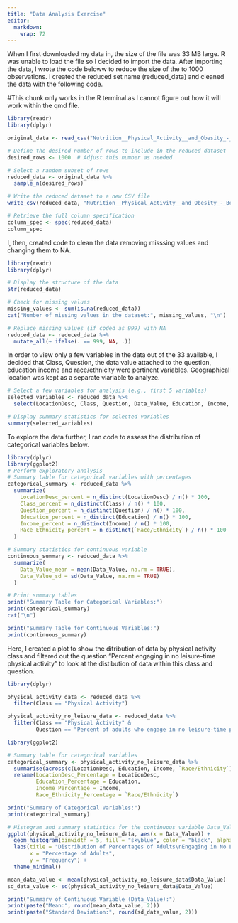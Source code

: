 ```yaml
---
title: "Data Analysis Exercise"
editor: 
  markdown: 
    wrap: 72
---
```



When I first downloaded my data in, the size of the file was 33 MB large. R was unable to load the file so I decided to import the data. After importing the data, I wrote the code beloww to reduce the size of the to 1000 observations. I created the reduced set name (reduced_data) and cleaned the data with the following code. 

#This chunk only works in the R terminal as I cannot figure out how it will work within the qmd file. 
```r
library(readr)
library(dplyr)

original_data <- read_csv("Nutrition__Physical_Activity__and_Obesity_-_Behavioral_Risk_Factor_Surveillance_System_20240207.csv")

# Define the desired number of rows to include in the reduced dataset
desired_rows <- 1000  # Adjust this number as needed

# Select a random subset of rows
reduced_data <- original_data %>% 
  sample_n(desired_rows)

# Write the reduced dataset to a new CSV file
write_csv(reduced_data, "Nutrition__Physical_Activity__and_Obesity_-_Behavioral_Risk_Factor_Surveillance_System_20240207.csv")

# Retrieve the full column specification
column_spec <- spec(reduced_data)
column_spec
```

I, then, created code to clean the data removing misssing values and changing them to NA. 

```r
library(readr)
library(dplyr)

# Display the structure of the data
str(reduced_data)

# Check for missing values
missing_values <- sum(is.na(reduced_data))
cat("Number of missing values in the dataset:", missing_values, "\n")

# Replace missing values (if coded as 999) with NA
reduced_data <- reduced_data %>%
  mutate_all(~ ifelse(. == 999, NA, .))
```
In order to view only a few variables in the data out of the 33 available, I decided that Class, Question, the data value attached to the question, education income and race/ethnicity were pertinent variables. Geographical location was kept as a separate viariable to analyze. 

```r
# Select a few variables for analysis (e.g., first 5 variables)
selected_variables <- reduced_data %>%
  select(LocationDesc, Class, Question, Data_Value, Education, Income, `Race/Ethnicity`)

# Display summary statistics for selected variables
summary(selected_variables)
```
To explore the data further, I ran code to assess the distribution of categorical variables below. 

```r
library(dplyr)
library(ggplot2)
# Perform exploratory analysis
# Summary table for categorical variables with percentages
categorical_summary <- reduced_data %>%
  summarize(
    LocationDesc_percent = n_distinct(LocationDesc) / n() * 100,
    Class_percent = n_distinct(Class) / n() * 100,
    Question_percent = n_distinct(Question) / n() * 100,
    Education_percent = n_distinct(Education) / n() * 100,
    Income_percent = n_distinct(Income) / n() * 100,
    Race_Ethnicity_percent = n_distinct(`Race/Ethnicity`) / n() * 100
  )

# Summary statistics for continuous variable
continuous_summary <- reduced_data %>%
  summarize(
    Data_Value_mean = mean(Data_Value, na.rm = TRUE),
    Data_Value_sd = sd(Data_Value, na.rm = TRUE)
  )

# Print summary tables
print("Summary Table for Categorical Variables:")
print(categorical_summary)
cat("\n")

print("Summary Table for Continuous Variables:")
print(continuous_summary)
```

Here, I created a plot to show the ditribution of data by physical activity class and filtered out the question "Percent engaging in no leisure-time physical activity" to look at the distibution of data within this class and question. 

```r
library(dplyr)

physical_activity_data <- reduced_data %>%
  filter(Class == "Physical Activity")

physical_activity_no_leisure_data <- reduced_data %>%
  filter(Class == "Physical Activity" & 
         Question == "Percent of adults who engage in no leisure-time physical activity")

library(ggplot2)

# Summary table for categorical variables
categorical_summary <- physical_activity_no_leisure_data %>%
  summarise(across(c(LocationDesc, Education, Income, `Race/Ethnicity`), ~round(mean(.)*100, 2))) %>%
  rename(LocationDesc_Percentage = LocationDesc,
         Education_Percentage = Education,
         Income_Percentage = Income,
         Race_Ethnicity_Percentage = `Race/Ethnicity`)

print("Summary of Categorical Variables:")
print(categorical_summary)

# Histogram and summary statistics for the continuous variable Data_Value
ggplot(physical_activity_no_leisure_data, aes(x = Data_Value)) +
  geom_histogram(binwidth = 5, fill = "skyblue", color = "black", alpha = 0.7) +
  labs(title = "Distribution of Percentages of Adults\nEngaging in No Leisure-Time Physical Activity",
       x = "Percentage of Adults",
       y = "Frequency") +
  theme_minimal()

mean_data_value <- mean(physical_activity_no_leisure_data$Data_Value)
sd_data_value <- sd(physical_activity_no_leisure_data$Data_Value)

print("Summary of Continuous Variable (Data_Value):")
print(paste("Mean:", round(mean_data_value, 2)))
print(paste("Standard Deviation:", round(sd_data_value, 2)))
```

